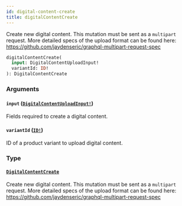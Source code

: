 ```yaml
---
id: digital-content-create
title: digitalContentCreate
---
```


Create new digital content. This mutation must be sent as a `multipart` request. More detailed specs of the upload format can be found here: https://github.com/jaydenseric/graphql-multipart-request-spec

```graphql
digitalContentCreate(
  input: DigitalContentUploadInput!
  variantId: ID!
): DigitalContentCreate

```

### Arguments

#### `input` ([`DigitalContentUploadInput!`](/developer/api-reference/inputs/digital-content-upload-input.mdx))

Fields required to create a digital content.

#### `variantId` ([`ID!`](/developer/api-reference/scalars/id.mdx))

ID of a product variant to upload digital content.

### Type

#### [`DigitalContentCreate`](/developer/api-reference/objects/digital-content-create.mdx)

Create new digital content. This mutation must be sent as a `multipart` request. More detailed specs of the upload format can be found here: https://github.com/jaydenseric/graphql-multipart-request-spec
